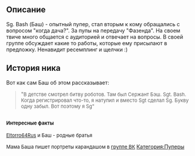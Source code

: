 {{Инфобокс для пуперов
|title2=Sg. Bash
|другие_ники=
|image3=[[Файл:Sg._Bash.jpg|thumb|left|200px]]
|сферы_творчества=RYTP, Стримы
|год_начала=25 сент. 2013 г.
|image4=[[Файл:Александр_Косырев.jpg|thumb|left|200px]]
|имя_фамилия=Александр Косырев
|дата_рождения=11 октября 1989 г.
|место_проживания=Тольятти
|ссылки=
*[https://www.youtube.com/user/Sgbash64Rus YouTube]
*[https://www.twitch.tv/sgbash Twitch]
*[https://www.last.fm/ru/user/Sgbash LastFM]
*[https://ask.fm/Sgbash askFM]
*[https://twitter.com/Sg_bash Твиттер]
*[https://www.instagram.com/sg.bash/ Instagram]
}}
==Описание==
Sg. Bash (Баш) - опытный пупер, стал вторым к кому обращались с вопросом "когда дача?". За пупы на передачу "Фазенда". На своем твиче много общается с аудиторией и отвечает на вопросы. В своей группе обсуждает какие то работы, которые ему присылают в предложку. Ненавидит ресемплинг и щелчки :) 
==История ника==
Вот как сам Баш об этом рассказывает:

<blockquote>"<span style="font-size:13px;">В детстве смотрел битву роботов. Там был Сержант Бэш. Sgt. Bash. Когда регистрировал что-то, я натупил и вместо Sgt сделал Sg. Букву одну забыл. Вот поэтому я Sg"</blockquote></span>


==<span style="font-size:13px;">Интересные факты</span>==
<span style="font-size:13px;">[https://www.youtube.com/user/Eltorro64Rus Eltorro64Rus] и Баш - родные братья</span>

<span style="font-size:13px;">Мама Баша пишет портреты карандашом в [https://vk.com/public115884253 группе ВК] </span>
[[Категория:Пуперы]]